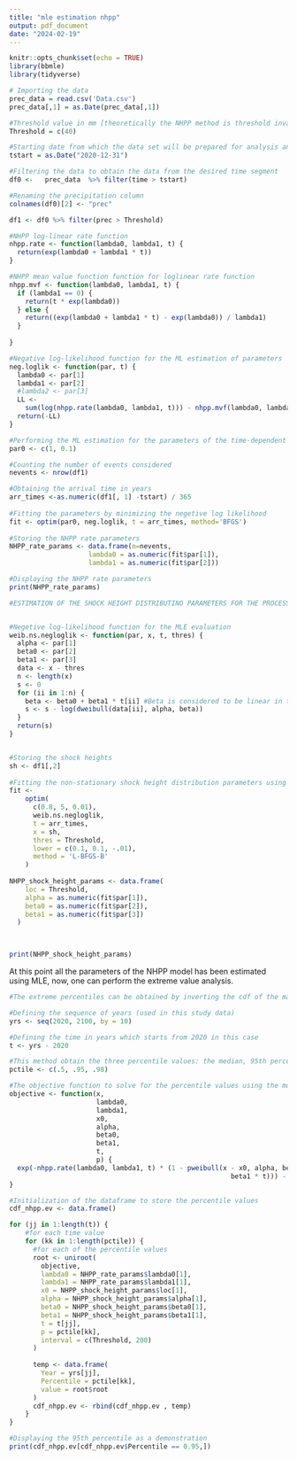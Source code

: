 ---
title: "mle estimation nhpp"
output: pdf_document
date: "2024-02-19"
---

```{r setup, include=FALSE}
knitr::opts_chunk$set(echo = TRUE)
library(bbmle)
library(tidyverse)
```


```{r}
# Importing the data
prec_data = read.csv('Data.csv')
prec_data[,1] = as.Date(prec_data[,1])
```



```{r}

#Threshold value in mm [theoretically the NHPP method is threshold invariant, but for simplicity of data handling, chose a threshold to isolate significant rainfall events]
Threshold = c(40) 

#Starting date from which the data set will be prepared for analysis and the time elapsed will be calculated since then:
tstart = as.Date("2020-12-31")

#Filtering the data to obtain the data from the desired time segment
df0 <-   prec_data  %>% filter(time > tstart) 

#Renaming the precipitation column
colnames(df0)[2] <- "prec"

df1 <- df0 %>% filter(prec > Threshold)

```






```{r}
#NHPP log-linear rate function
nhpp.rate <- function(lambda0, lambda1, t) {
  return(exp(lambda0 + lambda1 * t))
}

#NHPP mean value function function for loglinear rate function
nhpp.mvf <- function(lambda0, lambda1, t) {
  if (lambda1 == 0) {
    return(t * exp(lambda0))
  } else {
    return((exp(lambda0 + lambda1 * t) - exp(lambda0)) / lambda1)
  }
 
}

#Negative log-likelihood function for the ML estimation of parameters
neg.loglik <- function(par, t) {
  lambda0 <- par[1]
  lambda1 <- par[2]
  #lambda2 <- par[3]
  LL <-
    sum(log(nhpp.rate(lambda0, lambda1, t))) - nhpp.mvf(lambda0, lambda1, 80)
  return(-LL)
}
```


```{r}
#Performing the ML estimation for the parameters of the time-dependent log linear rate function
par0 <- c(1, 0.1)

#Counting the number of events considered
nevents <- nrow(df1)

#Obtaining the arrival time in years
arr_times <-as.numeric(df1[, 1] -tstart) / 365
  
#Fitting the parameters by minimizing the negetive log likelihood
fit <- optim(par0, neg.loglik, t = arr_times, method='BFGS')
  
#Storing the NHPP rate parameters
NHPP_rate_params <- data.frame(n=nevents,
                    lambda0 = as.numeric(fit$par[1]),
                    lambda1 = as.numeric(fit$par[2]))

#Displaying the NHPP rate parameters
print(NHPP_rate_params)
```


```{r}
#ESTIMATION OF THE SHOCK HEIGHT DISTRIBUTINO PARAMETERS FOR THE PROCESS IN THE FUTURE YEARS WITH VARIABLE THRESHOLD VALUES [Here the analysis was performed considering a weibull distribution, but the appropriate distribution can be chosen by fitting several distributions and performing model evalutation based on the likelihood ratios, or any other standards statistical tests]


#Negetive log-likelihood function for the MLE evaluation
weib.ns.negloglik <- function(par, x, t, thres) {
  alpha <- par[1]
  beta0 <- par[2]
  beta1 <- par[3]
  data <- x - thres
  n <- length(x)
  s <- 0
  for (ii in 1:n) {
    beta <- beta0 + beta1 * t[ii] #Beta is considered to be linear in time and alpha is kept constant
    s <- s - log(dweibull(data[ii], alpha, beta))
  }
  return(s)
}


#Storing the shock heights
sh <- df1[,2]
 
#Fitting the non-stationary shock height distribution parameters using MLE 
fit <-
    optim(
      c(0.8, 5, 0.01),
      weib.ns.negloglik,
      t = arr_times,
      x = sh,
      thres = Threshold,
      lower = c(0.1, 0.1, -.01),
      method = 'L-BFGS-B'
    )
  
NHPP_shock_height_params <- data.frame(
    loc = Threshold,
    alpha = as.numeric(fit$par[1]),
    beta0 = as.numeric(fit$par[2]),
    beta1 = as.numeric(fit$par[3])
  )
  


print(NHPP_shock_height_params)

```
At this point all the parameters of the NHPP model has been estimated using MLE, now, one can perform the extreme value analysis.
```{r}
#The extreme percentiles can be obtained by inverting the cdf of the maximum value, however, in this method, the CDF cannot be inverted in closed form which is why the percentile values need to be computed by numerically solving the equations.

#Defining the sequence of years (used in this study data)
yrs <- seq(2020, 2100, by = 10)

#Defining the time in years which starts from 2020 in this case
t <- yrs - 2020

#This method obtain the three percentile values: the median, 95th percentile, and the 98th percentile
pctile <- c(.5, .95, .98)

#The objective function to solve for the percentile values using the model parameters obtained from MLE
objective <- function(x,
                      lambda0,
                      lambda1,
                      x0,
                      alpha,
                      beta0,
                      beta1,
                      t,
                      p) {
  exp(-nhpp.rate(lambda0, lambda1, t) * (1 - pweibull(x - x0, alpha, beta0 +
                                                        beta1 * t))) - p
}

#Initialization of the dataframe to store the percentile values
cdf_nhpp.ev <- data.frame()

for (jj in 1:length(t)) {
    #for each time value
    for (kk in 1:length(pctile)) {
      #for each of the percentile values
      root <- uniroot(
        objective,
        lambda0 = NHPP_rate_params$lambda0[1],
        lambda1 = NHPP_rate_params$lambda1[1],
        x0 = NHPP_shock_height_params$loc[1],
        alpha = NHPP_shock_height_params$alpha[1],
        beta0 = NHPP_shock_height_params$beta0[1],
        beta1 = NHPP_shock_height_params$beta1[1],
        t = t[jj],
        p = pctile[kk],
        interval = c(Threshold, 200)
      )
      
      temp <- data.frame(
        Year = yrs[jj],
        Percentile = pctile[kk],
        value = root$root
      )
      cdf_nhpp.ev <- rbind(cdf_nhpp.ev , temp)
    }
}

#Displaying the 95th percentile as a demonstration
print(cdf_nhpp.ev[cdf_nhpp.ev$Percentile == 0.95,]) 

```
